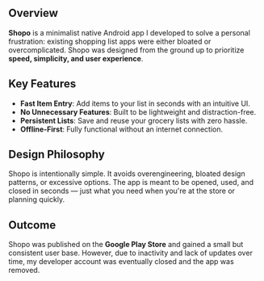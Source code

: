 ## Overview

**Shopo** is a minimalist native Android app I developed to solve a personal frustration: existing shopping list apps were either bloated or overcomplicated. Shopo was designed from the ground up to prioritize **speed, simplicity, and user experience**.

## Key Features

- **Fast Item Entry**: Add items to your list in seconds with an intuitive UI.
- **No Unnecessary Features**: Built to be lightweight and distraction-free.
- **Persistent Lists**: Save and reuse your grocery lists with zero hassle.
- **Offline-First**: Fully functional without an internet connection.

## Design Philosophy

Shopo is intentionally simple. It avoids overengineering, bloated design patterns, or excessive options. The app is meant to be opened, used, and closed in seconds — just what you need when you're at the store or planning quickly.

## Outcome

Shopo was published on the **Google Play Store** and gained a small but consistent user base. However, due to inactivity and lack of updates over time, my developer account was eventually closed and the app was removed.
